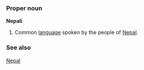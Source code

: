 ===Proper noun===
'''Nepali'''
# Common [[language]] spoken by the people of [[Nepal]].
===See also===
[[Nepal]]